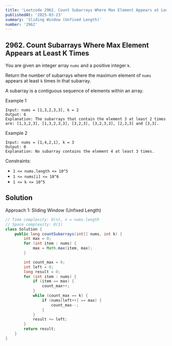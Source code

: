 ```yaml
---
title: 'Leetcode 2962. Count Subarrays Where Max Element Appears at Least K Times'
publishedAt: '2025-03-23'
summary: 'Sliding Window (Unfixed Length)'
number: '2962'
---
```


## 2962. Count Subarrays Where Max Element Appears at Least K Times

You are given an integer array `nums` and a positive integer `k`.

Return the number of subarrays where the maximum element of `nums` appears at least `k` times in that subarray.

A subarray is a contiguous sequence of elements within an array.


Example 1
`````
Input: nums = [1,3,2,3,3], k = 2
Output: 6
Explanation: The subarrays that contain the element 3 at least 2 times are: [1,3,2,3], [1,3,2,3,3], [3,2,3], [3,2,3,3], [2,3,3] and [3,3].
`````

Example 2
`````
Input: nums = [1,4,2,1], k = 3
Output: 0
Explanation: No subarray contains the element 4 at least 3 times.
`````


Constraints:

- `1 <= nums.length <= 10^5`
- `1 <= nums[i] <= 10^6`
- `1 <= k <= 10^5`


## Solution
Approach 1: Sliding Window (Unfixed Length)
````JAVA
// Time complexity: O(n), n = nums.length
// Space complexity: O(1)
class Solution {
    public long countSubarrays(int[] nums, int k) {
        int max = 0;        
        for (int item : nums) {
            max = Math.max(item, max);
        }

        int count_max = 0;
        int left = 0;
        long result = 0;
        for (int item : nums) {
            if (item == max) {
                count_max++;
            }
            while (count_max == k) {
                if (nums[left++] == max) {
                    count_max--;
                }
            }
            result += left;
        }
        return result;
    }
}
````